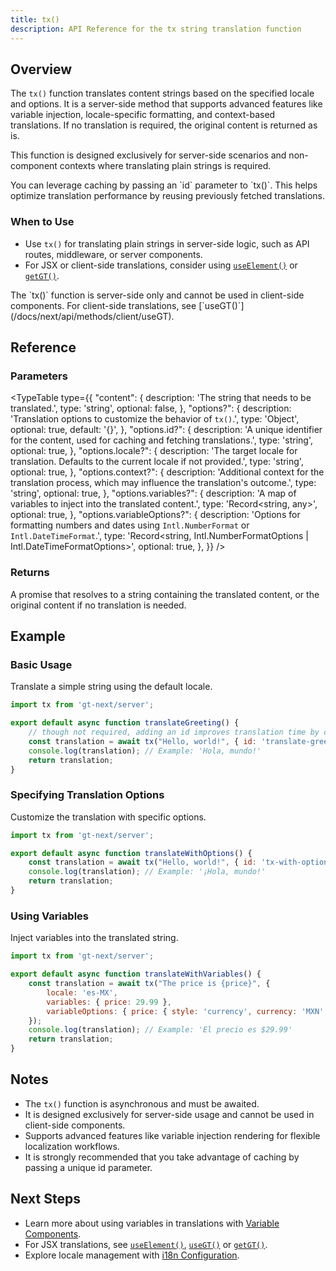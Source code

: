 ```yaml
---
title: tx()
description: API Reference for the tx string translation function
---
```


## Overview

The `tx()` function translates content strings based on the specified locale and options.
It is a server-side method that supports advanced features like variable injection, locale-specific formatting, and context-based translations.
If no translation is required, the original content is returned as is.

This function is designed exclusively for server-side scenarios and non-component contexts where translating plain strings is required.


<Callout>
    You can leverage caching by passing an `id` parameter to `tx()`.
    This helps optimize translation performance by reusing previously fetched translations.
</Callout>

### When to Use

- Use `tx()` for translating plain strings in server-side logic, such as API routes, middleware, or server components.
- For JSX or client-side translations, consider using [`useElement()`](/docs/next/api/methods/use-element) or [`getGT()`](/docs/next/api/methods/server/getGT).

<Callout>
    The `tx()` function is server-side only and cannot be used in client-side components. For client-side translations, see [`useGT()`](/docs/next/api/methods/client/useGT).
</Callout>

## Reference

### Parameters

<TypeTable
  type={{
    "content": {
        description: 'The string that needs to be translated.',
        type: 'string',
        optional: false,
    },
    "options?": {
        description: 'Translation options to customize the behavior of `tx()`.',
        type: 'Object',
        optional: true,
        default: '{}',
    },
    "options.id?": {
        description: 'A unique identifier for the content, used for caching and fetching translations.',
        type: 'string',
        optional: true,
    },
    "options.locale?": {
        description: 'The target locale for translation. Defaults to the current locale if not provided.',
        type: 'string',
        optional: true,
    },
    "options.context?": {
        description: 'Additional context for the translation process, which may influence the translation\'s outcome.',
        type: 'string',
        optional: true,
    },
    "options.variables?": {
        description: 'A map of variables to inject into the translated content.',
        type: 'Record<string, any>',
        optional: true,
    },
    "options.variableOptions?": {
        description: 'Options for formatting numbers and dates using `Intl.NumberFormat` or `Intl.DateTimeFormat`.',
        type: 'Record<string, Intl.NumberFormatOptions | Intl.DateTimeFormatOptions>',
        optional: true,
    },
  }}
/>

### Returns

A promise that resolves to a string containing the translated content, or the original content if no translation is needed.

## Example

### Basic Usage

Translate a simple string using the default locale.

```javascript title="src/components/translateGreeting.js" copy
import tx from 'gt-next/server';

export default async function translateGreeting() {
    // though not required, adding an id improves translation time by caching
    const translation = await tx("Hello, world!", { id: 'translate-greeting' }); // [!code highlight]
    console.log(translation); // Example: 'Hola, mundo!'
    return translation;
}
```

### Specifying Translation Options

Customize the translation with specific options.

```javascript title="src/components/translateWithOptions.js" copy
import tx from 'gt-next/server';

export default async function translateWithOptions() {
    const translation = await tx("Hello, world!", { id: 'tx-with-options', locale: 'es', context: 'Translate informally' });
    console.log(translation); // Example: '¡Hola, mundo!'
    return translation;
}
```

### Using Variables

Inject variables into the translated string.

```jsx title="src/components/translateWithVariables.js" copy
import tx from 'gt-next/server';

export default async function translateWithVariables() {
    const translation = await tx("The price is {price}", {
        locale: 'es-MX', 
        variables: { price: 29.99 },
        variableOptions: { price: { style: 'currency', currency: 'MXN' } }
    });
    console.log(translation); // Example: 'El precio es $29.99'
    return translation;
}
```

## Notes
 * The `tx()` function is asynchronous and must be awaited.
 * It is designed exclusively for server-side usage and cannot be used in client-side components.
 * Supports advanced features like variable injection rendering for flexible localization workflows.
 * It is strongly recommended that you take advantage of caching by passing a unique id parameter.

## Next Steps
 * Learn more about using variables in translations with [Variable Components](/docs/next/reference/using-variable-components).
 * For JSX translations, see [`useElement()`](/docs/next/api/methods/useElement), [`useGT()`](/docs/next/api/methods/client/useGT) or [`getGT()`](/docs/next/api/methods/server/getGT).
 * Explore locale management with [i18n Configuration](/docs/next/references/i18n-configuration).